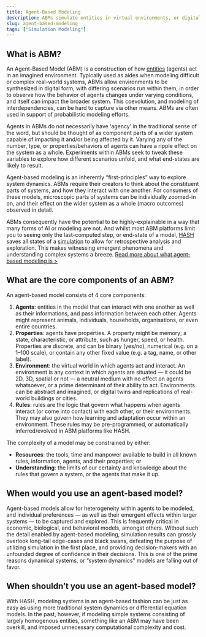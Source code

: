 ```yaml
---
title: Agent-Based Modeling
description: ABMs simulate entities in virtual environments, or digital twins, in order to help better understand both entities and their environments.
slug: agent-based-modeling
tags: ["Simulation Modeling"]
---
```


## What is ABM?

An Agent-Based Model (ABM) is a construction of how [entities](/glossary/entities) (agents) act in an imagined environment. Typically used as aides when modeling difficult or complex real-world systems, ABMs allow environments to be synthesized in digital form, with differing scenarios run within them, in order to observe how the behavior of agents changes under varying conditions, and itself can impact the broader system. This coevolution, and modeling of interdependencies, can be hard to capture via other means. ABMs are often used in support of probabilistic modeling efforts.

Agents in ABMs do not necessarily have ‘agency’ in the traditional sense of the word, but should be thought of as component parts of a wider system capable of impacting it and/or being affected by it. Varying any of the number, type, or properties/behaviors of agents can have a ripple effect on the system as a whole. Experiments within ABMs seek to tweak these variables to explore how different scenarios unfold, and what end-states are likely to result.

Agent-based modeling is an inherently “first-principles” way to explore system dynamics. ABMs require their creators to think about the constituent parts of systems, and how they interact with one another. For consumers of these models, microscopic parts of systems can be individually zoomed-in on, and their effect on the wider system as a whole (macro outcomes) observed in detail.

ABMs consequently have the potential to be highly-explainable in a way that many forms of AI or modeling are not. And whilst most ABM platforms limit you to seeing only the last-computed step, or end-state of a model, [HASH](/platform) saves all states of a [simulation](/glossary/simulation) to allow for retrospective analysis and exploration. This makes witnessing emergent phenomena and understanding complex systems a breeze. [Read more about what agent-based modeling is >](/blog/what-is-agent-based-modeling)

## What are the core components of an ABM?

An agent-based model consists of 4 core components:

1. **Agents**: entities in the model that can interact with one another as well as their informations, and pass information between each other. Agents might represent animals, individuals, households, organisations, or even entire countries.
1. **Properties**: agents have properties. A property might be memory; a state, characteristic, or attribute, such as hunger, speed, or health. Properties are discrete, and can be binary (yes/no), numerical (e.g. on a 1–100 scale), or contain any other fixed value (e.g. a tag, name, or other label).
1. **Environment**: the virtual world in which agents act and interact. An environment is any context in which agents are situated — it could be 2D, 3D, spatial or not — a neutral medium with no effect on agents whatsoever, or a prime determinant of their ability to act. Environments can be abstract and imagined, or digital twins and replications of real-world buildings or cities.
1. **Rules**: rules are the logic that govern what happens when agents interact (or come into contact) with each other, or their environments. They may also govern how learning and adaptation occur within an environment. These rules may be pre-programmed, or automatically inferred/evolved in ABM platforms like HASH.

The complexity of a model may be constrained by either:

- **Resources**: the tools, time and manpower available to build in all known rules, information, agents, and their properties; or
- **Understanding**: the limits of our certainty and knowledge about the rules that govern a system, or the agents that make it up.

## When would you use an agent-based model?

Agent-based models allow for heterogeneity within agents to be modeled, and individual preferences — as well as their emergent effects within larger systems — to be captured and explored. This is frequently critical in economic, biological, and behavioral models, amongst others. Without such the detail enabled by agent-based modeling, simulation results can grossly overlook long-tail edge-cases and black swans, defeating the purpose of utilizing simulation in the first place, and providing decision-makers with an unfounded degree of confidence in their decisions. This is one of the prime reasons dynamical systems, or “system dynamics” models are falling out of favor.

## When shouldn’t you use an agent-based model?

With HASH, modeling systems in an agent-based fashion can be just as easy as using more traditional system dynamics or differential equation models. In the past, however, if modeling simple systems consisting of largely homogenous entities, something like an ABM may have been overkill, and imposed unnecessary computational complexity and cost.
